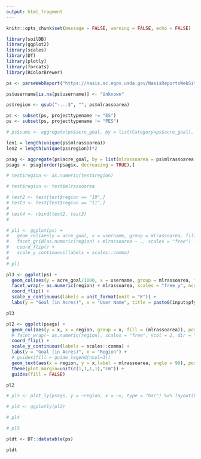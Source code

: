 ---
output: html_fragment
---

```{r setup, echo = FALSE}

knitr::opts_chunk$set(message = FALSE, warning = FALSE, echo = FALSE)

```

```{r}
library(soilDB)
library(ggplot2)
library(scales)
library(DT)
library(plotly)
library(forcats)
library(RColorBrewer)

ps <- parseWebReport("https://nasis.sc.egov.usda.gov/NasisReportsWebSite/limsreport.aspx?report_name=get_projectstaff_from_NASISWebReport", args = list(p_mlrassoarea = paste0(isolate(input$psso), "%"), p_fy = paste0(isolate(input$pfy))))

ps$username[is.na(ps$username)] <- "Unknown"

ps$region <- gsub("-...$", "", ps$mlrassoarea)

ps <- subset(ps, projecttypename != "ES")
ps <- subset(ps, projecttypename != "PES")

# ps$sums <- aggregate(ps$acre_goal, by = list(Category=ps$acre_goal), FUN = sum)

len1 = length(unique(ps$mlrassoarea))
len2 = length(unique(ps$region))*2

psag <- aggregate(ps$acre_goal, by = list(mlrassoarea = ps$mlrassoarea, region = ps$region), FUN = sum)
psags <- psag[order(psag$x, decreasing = TRUE),]

# test$region <- as.numeric(test$region)

# test$region <- test$mlrassoarea

# test2 <- test[test$region == "10",]
# test3 <- test[test$region == "11",]
# 
# test4 <- rbind(test2, test3)
#   

# pl1 <- ggplot(ps) +
#   geom_col(aes(y = acre_goal, x = username, group = mlrassoarea, fill = region)) +
#   facet_grid(as.numeric(region) + mlrassoarea ~ ., scales = "free") +
#   coord_flip() +
#   scale_y_continuous(labels = scales::comma)
# 
# pl1
```

```{r, fig.height = len1, out.width = '75%'}
pl3 <- ggplot(ps) +
  geom_col(aes(y = acre_goal/1000, x = username, group = mlrassoarea, fill = region)) +
  facet_wrap(~ as.numeric(region) + mlrassoarea, scales = "free_y", ncol = 2, dir = "v") +
  coord_flip() +
  scale_y_continuous(labels = unit_format(unit = "K")) +
  labs(y = "Goal (in Acres)", x = "User Name", title = paste0(input$pfy, " Goals by Office and User Name"))

pl3


```

```{r, fig.height = len2, out.width = '75%'}
pl2 <- ggplot(psags) +
  geom_col(aes(y = x, x = region, group = x, fill = (mlrassoarea)), position = position_stack()) +
  # facet_wrap(~ as.numeric(region), scales = "free", ncol = 2, dir = "v") +
  coord_flip() +
  scale_y_continuous(labels = scales::comma) +
  labs(y = "Goal (in Acres)", x = "Region") +
  # guides(fill = guide_legend(ncol=3))
  geom_text(aes(x = region, y = x,label = mlrassoarea, angle = 90), position = position_stack(vjust= .5), size = 3) +
  theme(plot.margin=unit(c(1,1,1,1),"cm")) +
  guides(fill = FALSE)

pl2

# pl5 <- plot_ly(psags, y = ~region, x = ~x, type = "bar") %>% layout(barmode = "stack")

# pl4 <- ggplotly(pl2)

# pl4

# pl5
```

```{r}
pldt <- DT::datatable(ps)

pldt

```